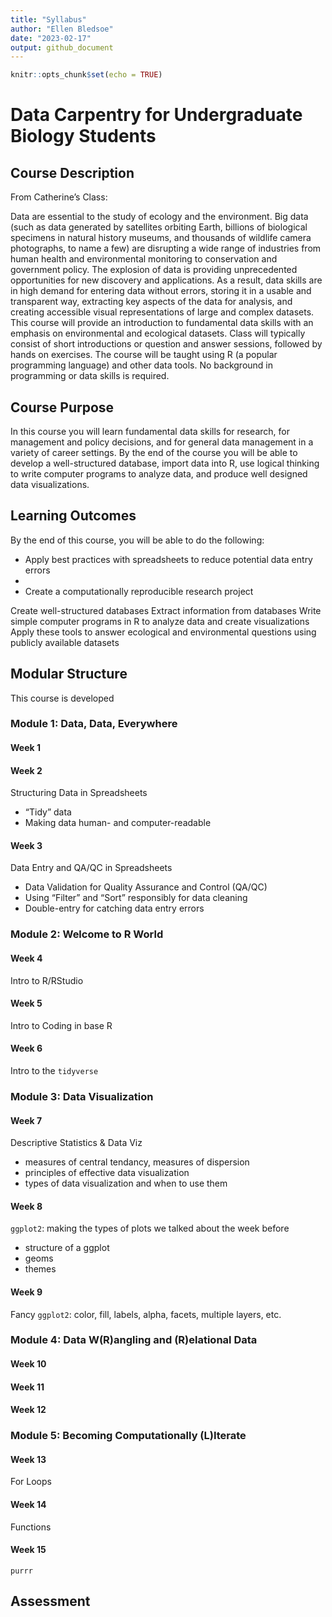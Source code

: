 ```yaml
---
title: "Syllabus"
author: "Ellen Bledsoe"
date: "2023-02-17"
output: github_document
---
```


```r
knitr::opts_chunk$set(echo = TRUE)
```

# Data Carpentry for Undergraduate Biology Students

## Course Description

From Catherine's Class:

Data are essential to the study of ecology and the environment. Big data (such as data generated by satellites orbiting Earth, billions of biological specimens in natural history museums, and thousands of wildlife camera photographs, to name a few) are disrupting a wide range of industries from human health and environmental monitoring to conservation and government policy. The explosion of data is providing unprecedented opportunities for new discovery and applications. As a result, data skills are in high demand for entering data without errors, storing it in a usable and transparent way, extracting key aspects of the data for analysis, and creating accessible visual representations of large and complex datasets. This course will provide an introduction to fundamental data skills with an emphasis on environmental and ecological datasets. Class will typically consist of short introductions or question and answer sessions, followed by hands on exercises. The course will be taught using R (a popular programming language) and other data tools. No background in programming or data skills is required.

## Course Purpose

In this course you will learn fundamental data skills for research, for management and policy decisions, and for general data management in a variety of career settings. By the end of the course you will be able to develop a well-structured database, import data into R, use logical thinking to write computer programs to analyze data, and produce well designed data visualizations.

## Learning Outcomes

By the end of this course, you will be able to do the following:

-   Apply best practices with spreadsheets to reduce potential data entry errors
-   
-   Create a computationally reproducible research project

Create well-structured databases Extract information from databases Write simple computer programs in R to analyze data and create visualizations Apply these tools to answer ecological and environmental questions using publicly available datasets

## Modular Structure

This course is developed

### Module 1: Data, Data, Everywhere

#### Week 1

#### Week 2

Structuring Data in Spreadsheets

-   "Tidy" data
-   Making data human- and computer-readable

#### Week 3

Data Entry and QA/QC in Spreadsheets

-   Data Validation for Quality Assurance and Control (QA/QC)
-   Using "Filter" and "Sort" responsibly for data cleaning
-   Double-entry for catching data entry errors

### Module 2: Welcome to R World

#### Week 4

Intro to R/RStudio

#### Week 5

Intro to Coding in base R

#### Week 6

Intro to the `tidyverse`

### Module 3: Data Visualization

#### Week 7

Descriptive Statistics & Data Viz

-   measures of central tendancy, measures of dispersion
-   principles of effective data visualization
-   types of data visualization and when to use them

#### Week 8

`ggplot2`: making the types of plots we talked about the week before

-   structure of a ggplot
-   geoms
-   themes

#### Week 9

Fancy `ggplot2`: color, fill, labels, alpha, facets, multiple layers, etc.

### Module 4: Data W(R)angling and (R)elational Data

#### Week 10

#### Week 11

#### Week 12

### Module 5: Becoming Computationally (L)Iterate

#### Week 13

For Loops

#### Week 14

Functions

#### Week 15

`purrr`

## Assessment

